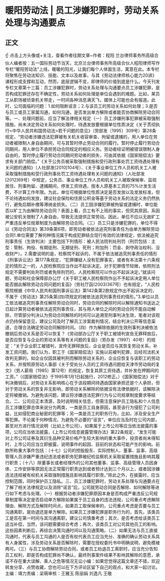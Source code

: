 # 暖阳劳动法 | 员工涉嫌犯罪时，劳动关系处理与沟通要点
## 正文
☝ 点击上方头像或+关注，查看作者往期文章~作者：程阳 兰台律师事务所高级合伙人编者按：五一国际劳动节当天，北京兰台律师事务所高级合伙人程阳律师写作专栏“暖阳劳动法”上线，暖暖的阳光，让我们每个人体面生活，寓意在此。本专栏将聚焦在劳动法知识、技能、文本以及故事，与其《劳动法律师核心能力20讲》课程形成支撑和互动，然而，底层逻辑不变，即律师的价值到底是什么。今天刊发专栏文章第十三篇：员工涉嫌犯罪时，劳动关系处理与沟通要点员工涉嫌犯罪，是否构成犯罪还存在不确定性，劳动关系如何处理是单位会遇到的难题。比如，某员工从职场被侦查机关带走，一时间各种消息满天飞，媒体上可能也会有报道。此时，公司面临的问题：1.如何阻断谣言；2.与该员工的劳动关系如何处理；3.是否与员工或员工家属沟通，如何沟通，是否发出单方解除或者能否协商解除劳动合同等。一、处理问题前，应当了解法律相关规定（一）员工涉嫌刑事犯罪被采取强制措施，尚未决定劳动关系如何处理时，待遇发放要根据单位性质决定《关于贯彻执行<中华人民共和国劳动法>若干问题的意见》（劳部发〔1995〕309号）第28条规定，“劳动者涉嫌违法犯罪被有关机关收容审查、拘留或逮捕的，用人单位在劳动者被限制人身自由期间，可与其暂时停止劳动合同的履行。暂时停止履行劳动合同期间，用人单位不承担劳动合同规定的相应义务。劳动者经证明被错误限制人身自由的，暂时停止履行劳动合同期间劳动者的损失，可由其依据《国家赔偿法》要求有关部门赔偿。”《关于公务员被采取强制措施和受行政刑事处罚工资待遇处理有关问题的通知》（人社部发[2010]104号）、《关于事业单位工作人员和机关工人被采取强制措施和受行政刑事处罚工资待遇处理有关问题的通知》（人社部发[2012]69号）中规定，公务员、事业单位工作人员和机关工人被取保候审、监视居住、刑事拘留、逮捕期间，停发工资待遇，按本人原基本工资的75%计发生活费，不计算工作年限。为此，单位可根据单位性质决定是否发放以及发放标准，但不论待遇如何发放，建议社会保险和住房公积金等基于劳动关系的法定义务仍然执行，避免后期补缴等滞纳金损失。（二）员工因涉嫌犯罪被拘留或逮捕时，单位能否以旷工为由解除劳动合同？表面上看，员工有不上班的事实，但究其原因，系因被公安机关限制了人身自由，导致无法提供正常劳动。因此，单位不应以无故旷工严重违反单位规章制度为由解除劳动合同。（三）员工只是涉嫌犯罪的，单位不得以《劳动合同法》第39条第6项，即劳动者被依法追究刑事责任为由单方解除劳动合同1.单位需要了解何种情况属于构成犯罪结合现行有效的法律规定，依法被追究刑事责任（生效判决）主要包括下列情形：被人民法院判处刑罚（刑罚包括：主型：管制、拘役、有期徒刑、无期徒刑、死刑；附加刑：罚金、剥夺政治权利、没收财产）。2.需要说明的是，检察院不起诉的，不属于依法被追究刑事责任的情形《刑事诉讼法》第177条规定，“犯罪嫌疑人没有犯罪事实，或者有本法第十六条规定的情形之一的，人民检察院应当作出不起诉决定。对于犯罪情节轻微，依照刑法规定不需要判处刑罚或者免除刑罚的，人民检察院可以作出不起诉决定。”就该问题，劳动和社会保障部办公厅《关于职工被人民检察院作出不予起诉决定用人单位能否据此解除劳动合同问题的复函》（劳社厅函(2003)367号）也有规定，“人民检察院根据《中华人民共和国刑事诉讼法》第142条第2款规定作出不起诉决定的，不属于《劳动法》第25条第(四)项规定的被依法追究刑事责任的情形。”3.单位以员工依法被追究刑事责任解除劳动合同时，劳动合同的解除时间以解除通知书送达之日起计算劳动者被依法追究刑事责任，其与用人单位之间的劳动合同不能自动解除，尽管部分判决认为劳动合同解除的时间可以追溯至刑事判决生效，笔者对该观点仍持保留意见，建议公司及时了解员工涉案裁判情况，结合判决公开等信息渠道，合理合法确定劳动合同解除时间。（四）作为解除依据的生效刑事判决被依法撤销后劳动关系是否可以恢复？《劳动部办公厅关于职工被错判宣告无罪释放后，是否应恢复与企业的劳动关系等有关问题的复函》（劳办发〔1997〕40号）的规定：“关于企业职工被错判，宣传无罪释放后，企业是否应与其恢复劳动关系，补发工资问题。我们认为，职工于《国家赔偿法》实施以前被判犯罪，后经司法机关改判无罪的，如企业仅因其被判刑而解除劳动关系的，企业应恢复与该职工的劳动关系，并按照原劳动人事部《关于受处分人员的工资待遇问题给天津市劳动局的复文》（劳人薪局〔1985〕第12号）的规定，恢复其原工资待遇，并补发在押期间的工资。”（《国家赔偿法》于1995年1月1日起施行，2012修正。）《国家赔偿法》对于判决撤销后，对劳动关系影响核心在于该段期间待遇由国家承担还是个人承担，但对于劳动关系的恢复并无影响，即劳动关系解除的依据没有法律依据时，该解除决定将被撤销。为避免该问题，建议将涉嫌违法犯罪行为与公司规章制度要求等结合。二、公司应正本清源，及时说明相关信息，但需注意保护员工隐私和个人信息员工涉嫌犯罪总体来说分为两类，一类是员工自身原因，甚至该行为侵犯了公司利益，比如侵犯商业秘密的犯罪等；另一类是员工的职务行为，比如，涉及安全生产等犯罪。不论属于何种情况，为避免不必要的“谣言”，单位应当及时在公司内部，甚至对方进行情况说明（比如上市公司）。如果属于上市公司等应当依法披露的事项，公司应当依法披露，《上市公司信息披露管理办法》第22条规定，“发生可能对上市公司证券及其衍生品种交易价格产生较大影响的重大事件，投资者尚未得知时，上市公司应当立即披露，说明事件的起因、目前的状态和可能产生的影响。前款所称重大事件包括：（十七）公司的控股股东、实际控制人、董事、监事、高级管理人员涉嫌严重违纪违法或者职务犯罪被纪检监察机关采取留置措施且影响其履行职责；（十八）除董事长或者经理外的公司其他董事、监事、高级管理人员因身体、工作安排等原因无法正常履行职责达到或者预计达到三个月以上，或者因涉嫌违法违规被有权机关采取强制措施且影响其履行职责。”除此之外，在披露时，应当控制范围，同时保护员工隐私。三、员工涉嫌犯罪时，劳动关系处理与沟通要点在了解了相关法律规定以及消除“谣言”后，公司就劳动合同是否解除、如何解除等进行如下考虑与处理。（一）根据劳动者涉嫌犯罪原因本身是否构成严重违反公司规章制度等决定是否启动单方解除如果属于员工自身的违法违规，公司重点考虑解除理由、解除方式及解除时间点，如果员工取保候审的，公司重点考虑是否要与员工沟通离职，是劝退还是单方解除。如果员工涉嫌犯罪是职务行为的，首先，该类员工是否在第一时间与其沟通离职，建议公司慎重考虑；其次，是否考虑给该类员工适当补偿，当然，该问题需要综合考虑；再次，该类员工对公司其他员工的影响。这些因素判断后，再综合决策沟通时间以及沟通策略。（二）如果无法与员工直接沟通时，代表与员工沟通的人是否有权代表员工应当充分、准确的确认劳动关系具有人身属性，涉及劳动关系是否解除时，需要在授权委托书中明确说明，避免模棱两可。（三）与员工协商解除劳动合同，或者员工劝退员工离职时，应当充分告知员工权利，即是否构成犯罪尚不确认，最终刑事案件结果不影响其解除的意愿，承诺不存在重大误解、乘人之危等情况无讼小编：如果您觉得这篇文章还不错，欢迎转发分享、点赞收藏，您也可以在下方评论区留下自己的观点，和大家一起讨论。主编：靖力责编：梁萌审核：王雅玉 陈丽娟 刘逸凡 王敬